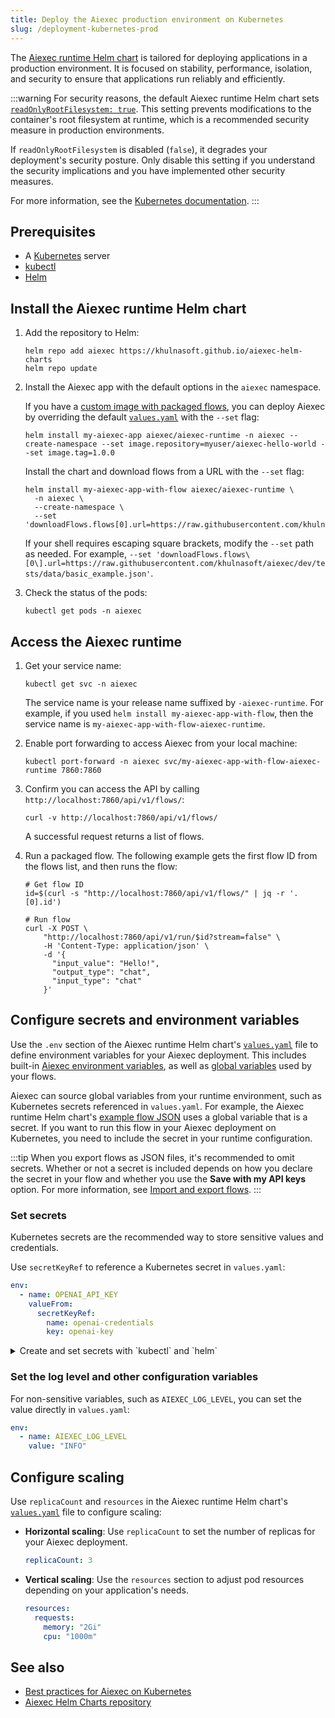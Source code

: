```yaml
---
title: Deploy the Aiexec production environment on Kubernetes
slug: /deployment-kubernetes-prod
---
```



The [Aiexec runtime Helm chart](https://github.com/khulnasoft/aiexec-helm-charts/blob/main/charts/aiexec-runtime) is tailored for deploying applications in a production environment. It is focused on stability, performance, isolation, and security to ensure that applications run reliably and efficiently.

:::warning
For security reasons, the default Aiexec runtime Helm chart sets [`readOnlyRootFilesystem: true`](https://github.com/khulnasoft/aiexec-helm-charts/blob/main/charts/aiexec-runtime/values.yaml#L46). This setting prevents modifications to the container's root filesystem at runtime, which is a recommended security measure in production environments.

If `readOnlyRootFilesystem` is disabled (`false`), it degrades your deployment's security posture. Only disable this setting if you understand the security implications and you have implemented other security measures.

For more information, see the [Kubernetes documentation](https://kubernetes.io/docs/tasks/configure-pod-container/security-context/).
:::

## Prerequisites

- A [Kubernetes](https://kubernetes.io/docs/setup/) server
- [kubectl](https://kubernetes.io/docs/tasks/tools/#kubectl)
- [Helm](https://helm.sh/docs/intro/install/)

## Install the Aiexec runtime Helm chart

1. Add the repository to Helm:

    ```shell
    helm repo add aiexec https://khulnasoft.github.io/aiexec-helm-charts
    helm repo update
    ```

2. Install the Aiexec app with the default options in the `aiexec` namespace.

    <Tabs groupId="">
    <TabItem value="Install chart with custom image" label="Install chart with custom image" default>

    If you have a [custom image with packaged flows](/deployment-docker#package-your-flow-as-a-docker-image), you can deploy Aiexec by overriding the default [`values.yaml`](https://github.com/khulnasoft/aiexec-helm-charts/blob/main/charts/aiexec-runtime/values.yaml) with the `--set` flag:

    ```shell
    helm install my-aiexec-app aiexec/aiexec-runtime -n aiexec --create-namespace --set image.repository=myuser/aiexec-hello-world --set image.tag=1.0.0
    ```

    </TabItem>
    <TabItem value="Install chart and download flow" label="Install chart and download flow">

    Install the chart and download flows from a URL with the `--set` flag:

    ```shell
    helm install my-aiexec-app-with-flow aiexec/aiexec-runtime \
      -n aiexec \
      --create-namespace \
      --set 'downloadFlows.flows[0].url=https://raw.githubusercontent.com/khulnasoft/aiexec/dev/tests/data/basic_example.json'
    ```

    If your shell requires escaping square brackets, modify the `--set` path as needed.
    For example, `--set 'downloadFlows.flows\[0\].url=https://raw.githubusercontent.com/khulnasoft/aiexec/dev/tests/data/basic_example.json'`.

    </TabItem>
    </Tabs>

3. Check the status of the pods:

    ```shell
    kubectl get pods -n aiexec
    ```

## Access the Aiexec runtime

1. Get your service name:

    ```shell
    kubectl get svc -n aiexec
    ```

    The service name is your release name suffixed by `-aiexec-runtime`. For example, if you used `helm install my-aiexec-app-with-flow`, then the service name is `my-aiexec-app-with-flow-aiexec-runtime`.

2. Enable port forwarding to access Aiexec from your local machine:

    ```shell
    kubectl port-forward -n aiexec svc/my-aiexec-app-with-flow-aiexec-runtime 7860:7860
    ```

3. Confirm you can access the API by calling `http://localhost:7860/api/v1/flows/`:

    ```shell
    curl -v http://localhost:7860/api/v1/flows/
    ```

    A successful request returns a list of flows.

4. Run a packaged flow.
The following example gets the first flow ID from the flows list, and then runs the flow:

    ```shell
    # Get flow ID
    id=$(curl -s "http://localhost:7860/api/v1/flows/" | jq -r '.[0].id')

    # Run flow
    curl -X POST \
        "http://localhost:7860/api/v1/run/$id?stream=false" \
        -H 'Content-Type: application/json' \
        -d '{
          "input_value": "Hello!",
          "output_type": "chat",
          "input_type": "chat"
        }'
    ```

## Configure secrets and environment variables

Use the `.env` section of the Aiexec runtime Helm chart's [`values.yaml`](https://github.com/khulnasoft/aiexec-helm-charts/blob/main/charts/aiexec-runtime/values.yaml) file to define environment variables for your Aiexec deployment.
This includes built-in [Aiexec environment variables](/environment-variables), as well as [global variables](/configuration-global-variables) used by your flows.

Aiexec can source global variables from your runtime environment, such as Kubernetes secrets referenced in `values.yaml`.
For example, the Aiexec runtime Helm chart's [example flow JSON](https://raw.githubusercontent.com/khulnasoft/aiexec-helm-charts/refs/heads/main/examples/flows/basic-prompting-hello-world.json) uses a global variable that is a secret.
If you want to run this flow in your Aiexec deployment on Kubernetes, you need to include the secret in your runtime configuration.

:::tip
When you export flows as JSON files, it's recommended to omit secrets.
Whether or not a secret is included depends on how you declare the secret in your flow and whether you use the **Save with my API keys** option.
For more information, see [Import and export flows](/concepts-flows-import).
:::

### Set secrets

Kubernetes secrets are the recommended way to store sensitive values and credentials.

Use `secretKeyRef` to reference a Kubernetes secret in `values.yaml`:

```yaml
env:
  - name: OPENAI_API_KEY
    valueFrom:
      secretKeyRef:
        name: openai-credentials
        key: openai-key
```

<details>
<summary>Create and set secrets with `kubectl` and `helm`</summary>

You can use `kubectl` and `helm` commands to create and set secrets:

1. Create a secret:

    ```shell
    kubectl create secret generic openai-credentials \
      --namespace aiexec \
      --from-literal=OPENAI_API_KEY=sk...
    ```

2. Verify the secret exists:

    ```shell
    kubectl get secrets -n aiexec openai-credentials
    ```

    The result is encrypted.

3. Upgrade the Helm release to use the secret:

    ```shell
    helm upgrade my-aiexec-app-image aiexec/aiexec-runtime -n aiexec \
      --reuse-values \
      --set "extraEnv[0].name=OPENAI_API_KEY" \
      --set "extraEnv[0].valueFrom.secretKeyRef.name=openai-credentials" \
      --set "extraEnv[0].valueFrom.secretKeyRef.key=OPENAI_API_KEY"
    ```

    Escape square brackets if required by your shell.

</details>

### Set the log level and other configuration variables

For non-sensitive variables, such as `AIEXEC_LOG_LEVEL`, you can set the value directly in `values.yaml`:

```yaml
env:
  - name: AIEXEC_LOG_LEVEL
    value: "INFO"
```

## Configure scaling

Use `replicaCount` and `resources` in the Aiexec runtime Helm chart's [`values.yaml`](https://github.com/khulnasoft/aiexec-helm-charts/blob/main/charts/aiexec-runtime/values.yaml) file to configure scaling:

* **Horizontal scaling**: Use `replicaCount` to set the number of replicas for your Aiexec deployment.

    ```yaml
    replicaCount: 3
    ```

* **Vertical scaling**: Use the `resources` section to adjust pod resources depending on your application's needs.

    ```yaml
    resources:
      requests:
        memory: "2Gi"
        cpu: "1000m"
    ```

## See also

* [Best practices for Aiexec on Kubernetes](/deployment-prod-best-practices)
* [Aiexec Helm Charts repository](https://github.com/khulnasoft/aiexec-helm-charts)
